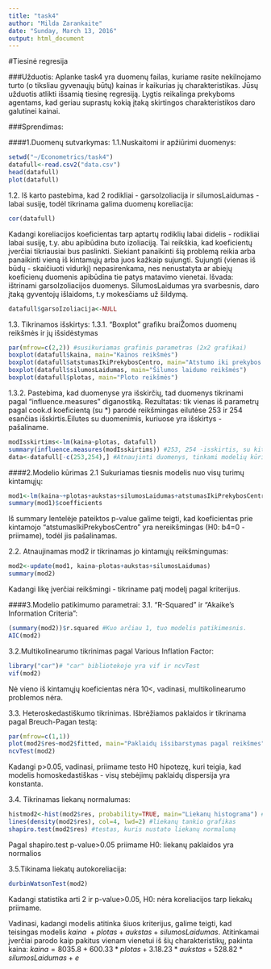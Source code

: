 ```yaml
---
title: "task4"
author: "Milda Zarankaite"
date: "Sunday, March 13, 2016"
output: html_document
---
```


#Tiesinė regresija

###Užduotis: Aplanke task4 yra duomenų failas, kuriame rasite nekilnojamo turto (o tiksliau gyvenaųjų būtų) kainas ir kaikurias jų charakteristikas. Jūsų užduotis atlikti išsamią tiesinę regresiją. Lygtis reikalinga prekyboms agentams, kad geriau suprastų kokią įtaką skirtingos charakteristikos daro galutinei kainai.

###Sprendimas:

####1.Duomenų sutvarkymas:
1.1.Nuskaitomi ir apžiūrimi duomenys:
```r
setwd("~/Econometrics/task4")
datafull<-read.csv2("data.csv") 
head(datafull)
plot(datafull)
```
1.2. Iš karto pastebima, kad 2 rodikliai - garsoIzoliacija ir silumosLaidumas - labai susiję, todėl tikrinama galima duomenų koreliacija:
```r
cor(datafull)
```
Kadangi koreliacijos koeficientas tarp aptartų rodiklių labai didelis - rodikliai labai susiję, t.y. abu apibūdina buto izoliaciją. Tai reikškia, kad koeficientų įverčiai tikriausiai bus paslinkti. Siekiant panaikinti šią problemą reikia arba panaikinti vieną iš kintamųjų arba juos kažkaip sujungti. 
Sujungti (vienas iš būdų - skaičiuoti vidurkį) nepasirenkama, nes nenustatyta ar abiejų koeficienų duomenis apibūdina tie patys matavimo vienetai.
Išvada: ištrinami garsoIzoliacijos duomenys. SilumosLaidumas yra svarbesnis, daro įtaką gyventojų išlaidoms, t.y mokesčiams už šildymą.
```r
datafull$garsoIzoliacija<-NULL
```
1.3. Tikrinamos išskirtys:
1.3.1. "Boxplot" grafiku braiŽomos duomenų reikšmės ir jų išsidėstymas
```r
par(mfrow=c(2,2)) #susikuriamas grafinis parametras (2x2 grafikai)
boxplot(datafull$kaina, main="Kainos reikšmės")
boxplot(datafull$atstumasIkiPrekybosCentro, main="Atstumo iki prekybos centro reikšmės")
boxplot(datafull$silumosLaidumas, main="Šilumos laidumo reikšmės")
boxplot(datafull$plotas, main="Ploto reikšmės")

```
1.3.2. Pastebima, kad duomenyse yra išskirčių, tad duomenys tikrinami pagal "influence.measures" diganostiką. Rezultatas: tik vienas iš parametrų pagal cook.d koeficientą (su $*$) parodė reikšmingas eilutėse 253 ir 254 esančias išskirtis.Eilutes su duomenimis, kuriuose yra išskirtys - pašaliname.
```r
modIsskirtims<-lm(kaina~plotas, datafull)
summary(influence.measures(modIsskirtims)) #253, 254 -isskirtis, su kitais nera
data<-datafull[-c(253,254),] #Atnaujinti duomenys, tinkami modelių kūrimui
```

####2.Modelio kūrimas
2.1 Sukuriamas tiesnis modelis nuo visų turimų kintamųjų:
```r
mod1<-lm(kaina~+plotas+aukstas+silumosLaidumas+atstumasIkiPrekybosCentro, data)
summary(mod1)$coefficients
```
Iš summary lentelėje pateiktos p-value galime teigti, kad koeficientas prie kintamojo "atstumasIkiPrekybosCentro" yra nereikšmingas (H0: b4=0 - priimame), todėl jis pašalinamas.

2.2. Atnaujinamas mod2 ir tikrinamas jo kintamųjų reikšmingumas:
```r
mod2<-update(mod1, kaina~plotas+aukstas+silumosLaidumas)
summary(mod2)
```
Kadangi likę įverčiai reikšmingi - tikriname patį modelį pagal kriterijus.

####3.Modelio patikimumo parametrai:
3.1. "R-Squared" ir "Akaike's Information Criteria":
```r
(summary(mod2))$r.squared #Kuo arčiau 1, tuo modelis patikimesnis. 
AIC(mod2)
```
3.2.Multikolinearumo tikrinimas pagal Various Inflation Factor: 
```r
library("car")# "car" bibliotekoje yra vif ir ncvTest
vif(mod2)
```
Nė vieno iš kintamųjų koeficientas nėra 10<, vadinasi, multikolinearumo problemos nėra.

3.3. Heteroskedastiškumo tikrinimas. Išbrėžiamos paklaidos ir tikrinama pagal Breuch-Pagan testą:
```r
par(mfrow=c(1,1))
plot(mod2$res~mod2$fitted, main="Paklaidų išsibarstymas pagal reikšmes", col=2)
ncvTest(mod2)
```
Kadangi p>0.05, vadinasi, priimame testo H0 hipotezę, kuri teigia, kad modelis homoskedastiškas - visų stebėjimų paklaidų dispersija yra konstanta.

3.4. Tikrinamas liekanų normalumas:
```r
histmod2<-hist(mod2$res, probability=TRUE, main="Liekanų histograma") #išbrėžiama histograma
lines(density(mod2$res), col=4, lwd=2) #liekanų tankio grafikas
shapiro.test(mod2$res) #testas, kuris nustato liekanų normalumą
```
Pagal shapiro.test p-value>0.05 priimame H0: liekanų paklaidos yra normalios

3.5.Tikinama liekatų autokoreliacija:
```r
durbinWatsonTest(mod2)
```
Kadangi statistika arti 2 ir p-value>0.05, H0: nėra koreliacijos tarp liekakų priimame.

Vadinasi, kadangi modelis atitinka šiuos kriterijus, galime teigti, kad teisingas modelis $kaina~+plotas+aukstas+silumosLaidumas$. 
Atitinkamai įverčiai parodo kaip pakitus vienam vienetui iš šių charakteristikų, pakinta kaina: 
$kaina=8035.8 + 600.33*plotas+3.18.23*aukstas+528.82*silumosLaidumas+e$

